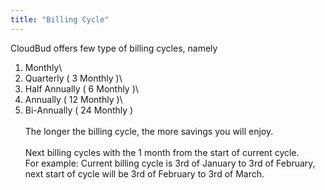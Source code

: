 ```yaml
---
title: "Billing Cycle"
---
```


CloudBud offers few type of billing cycles, namely

1. Monthly\
2. Quarterly ( 3 Monthly )\
3. Half Annually ( 6 Monthly )\
4. Annually ( 12 Monthly )\
5. Bi-Annually ( 24 Monthly )\
\
The longer the billing cycle, the more savings you will enjoy.\
\
Next billing cycles with the 1 month from the start of current cycle.\
For example: Current billing cycle is 3rd of January to 3rd of February, next start of cycle will be 3rd of February to 3rd of March.